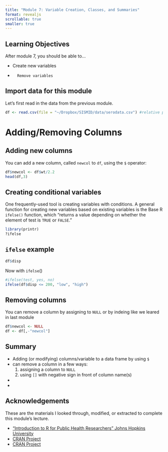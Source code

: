 ```yaml
---
title: "Module 7: Variable Creation, Classes, and Summaries"
format: revealjs
scrollable: true
smaller: true
---
```


## Learning Objectives

After module 7, you should be able to...

-   Create new variables
-		Remove variables


## Import data for this module
Let's first read in the data from the previous module.

```r
df <- read.csv(file = "~/Dropbox/SISMID/data/serodata.csv") #relative path
```



# Adding/Removing Columns

## Adding new columns

You can add a new column, called `newcol` to `df`, using the `$` operator:
```r
df$newcol <- df$wt/2.2
head(df,3)
```

## Creating conditional variables

One frequently-used tool is creating variables with conditions. A general function for creating new variables based on existing variables is the Base R `ifelse()` function, which "returns a value depending on whether the element of test is `TRUE` or `FALSE`."

```r
library(printr)
?ifelse
```


## `ifelse` example

```r
df$disp
```

Now with `ifelse`()
```r
#ifelse(test, yes, no)
ifelse(df$disp <= 200, "low", "high")
```


## Removing columns

You can remove a column by assigning to `NULL` or by indeing like we leared in last module
```r
df$newcol <- NULL 
df <- df[,-"newcol"]
```





## Summary

- Adding (or modifying) columns/variable to a data frame by using `$` 
- can remove a column in a few ways:  
    1. assigning a column to `NULL`  
    2. using `[]` with negative sign in front of column name(s)  
-   
-   


## Acknowledgements

These are the materials I looked through, modified, or extracted to complete this module's lecture.

-   ["Introduction to R for Public Health Researchers" Johns Hopkins University](https://jhudatascience.org/intro_to_r/)
-   [CRAN Project](https://cran.r-project.org/doc/manuals/R-lang.html#Indexing)
-   [CRAN Project](https://cran.r-project.org/web/packages/extraoperators/vignettes/logicals-vignette.html)

